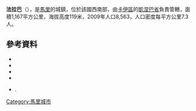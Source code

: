 '''法拉巴'''（{{lang-fr|Faraba}}），是[[馬里|馬里]]的城鎮，位於該國西南部，由[[卡伊區|卡伊區]]的[[凱涅巴省|凱涅巴省]]負責管轄，面積1,167平方公里，海拔高度119米，2009年人口8,563，人口密度每平方公里7.3人。

==參考資料==
*{{citation|contribution=Common and Fundamental Operational Datasets Registry: Mali |publisher=United Nations Office for the Coordination of Humanitarian Affairs |url=http://cod.humanitarianresponse.info/country-region/mali |deadurl=yes |archiveurl=https://web.archive.org/web/20121214211137/http://cod.humanitarianresponse.info/country-region/Mali |archivedate=2012-12-14 }}
*{{citation | url=http://instat.gov.ml/documentation/kayes.pdf | publisher=République de Mali: Institut National de la Statistique | title=Resultats Provisoires RGPH 2009 (Région de Kayes) | language=fr | accessdate=2015-07-21 | archive-date=2011-07-22 | archive-url=https://web.archive.org/web/20110722215701/http://instat.gov.ml/documentation/kayes.pdf | dead-url=no }}
*{{citation|contribution=Common and Fundamental Operational Datasets Registry: Mali |publisher=United Nations Office for the Coordination of Humanitarian Affairs |url=http://cod.humanitarianresponse.info/country-region/mali |deadurl=yes |archiveurl=https://web.archive.org/web/20121214211137/http://cod.humanitarianresponse.info/country-region/Mali |archivedate=2012-12-14 }}
*{{citation |title=Communes de la Région de Kayes |publisher=Ministère de l’administration territoriale et des collectivités locales, République du Mali |url=http://www.matcl.gov.ml/pdf/ComRegKayes.pdf |language=fr |deadurl=yes |archiveurl=https://www.webcitation.org/6AnYG9eqc?url=http://www.matcl.gov.ml/pdf/ComRegKayes.pdf |archivedate=2012-09-19 }}
*{{citation | title=Plan de Sécurité Alimentaire Commune Rurale de Faraba 2007-2011 | publisher=Commissariat à la Sécurité Alimentaire, République du Mali, USAID-Mali | year=2006 | url=http://www.aec.msu.edu/fs2/mali_fd_strtgy/plans/kayes/kenieba/psa_faraba.pdf | language=fr | deadurl=yes | archiveurl=https://web.archive.org/web/20120902175033/http://www.aec.msu.edu/fs2/mali_fd_strtgy/plans/kayes/kenieba/psa_faraba.pdf | archivedate=2012年9月2日 | df= }}.

{{Coord|12|26|4|N|10|53|54|W|display=title}}

{{卡伊區}}

[[Category:馬里城市|Category:馬里城市]]


{{Mali-geo-stub}}
